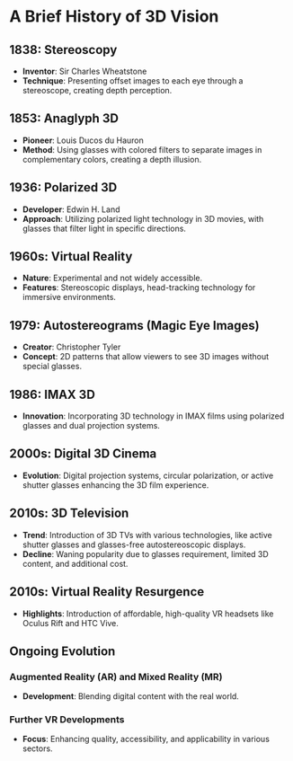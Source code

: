 # A Brief History of 3D Vision

## 1838: Stereoscopy

- **Inventor**: Sir Charles Wheatstone
- **Technique**: Presenting offset images to each eye through a stereoscope, creating depth perception.

## 1853: Anaglyph 3D

- **Pioneer**: Louis Ducos du Hauron
- **Method**: Using glasses with colored filters to separate images in complementary colors, creating a depth illusion.

## 1936: Polarized 3D

- **Developer**: Edwin H. Land
- **Approach**: Utilizing polarized light technology in 3D movies, with glasses that filter light in specific directions.

## 1960s: Virtual Reality

- **Nature**: Experimental and not widely accessible.
- **Features**: Stereoscopic displays, head-tracking technology for immersive environments.

## **1979: Autostereograms (Magic Eye Images)**

- **Creator**: Christopher Tyler
- **Concept**: 2D patterns that allow viewers to see 3D images without special glasses.

## **1986: IMAX 3D**

- **Innovation**: Incorporating 3D technology in IMAX films using polarized glasses and dual projection systems.

## **2000s: Digital 3D Cinema**

- **Evolution**: Digital projection systems, circular polarization, or active shutter glasses enhancing the 3D film experience.

## 2010s: 3D Television

- **Trend**: Introduction of 3D TVs with various technologies, like active shutter glasses and glasses-free autostereoscopic displays.
- **Decline**: Waning popularity due to glasses requirement, limited 3D content, and additional cost.

## 2010s: Virtual Reality Resurgence

- **Highlights**: Introduction of affordable, high-quality VR headsets like Oculus Rift and HTC Vive.

## **Ongoing Evolution**

### **Augmented Reality (AR) and Mixed Reality (MR)**

- **Development**: Blending digital content with the real world.

### **Further VR Developments**

- **Focus**: Enhancing quality, accessibility, and applicability in various sectors.
